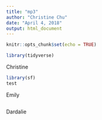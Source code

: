 ```yaml
---
title: "mp3"
author: "Christine Chu"
date: "April 4, 2018"
output: html_document
---
```


```r
knitr::opts_chunk$set(echo = TRUE)
```

```r
library(tidyverse) 
```

Christine
```r
library(sf)
test
```


Emily
```r

```


Dardalie
```r

```























